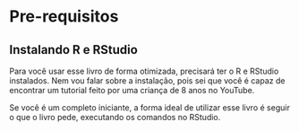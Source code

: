 # Pre-requisitos

## Instalando R e RStudio
Para você usar esse livro de forma otimizada, precisará ter o R e RStudio instalados. Nem vou falar sobre a instalação, pois sei que você é capaz de encontrar um tutorial feito por uma criança de 8 anos no YouTube.

Se você é um completo iniciante, a forma ideal de utilizar esse livro é seguir o que o livro pede, executando os comandos no RStudio.